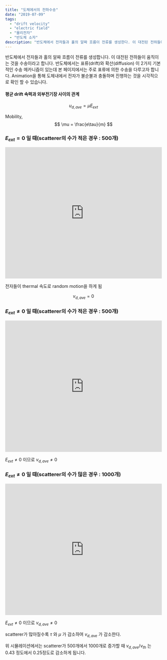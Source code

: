```yaml
---
title: "도체에서의 전하수송"
date: "2019-07-09"
tags: 
  - "drift velocity"
  - "electric field"
  - "물리전자"
  - "반도체 소자"
description: "반도체에서 전자들과 홀의 알짜 흐름이 전류를 생성한다. 이 대전된 전하들이 움직이는 것을 수송이라고 한다. 반도체에서는 표류(drift)와 확산(diffusion) 이 2가지 기본적인 수송 메카니즘이 있는데 여기서는 주로 표류에 의한 수송을 다루는데, 도체내에서 전자가 불순불과 충돌하며 진행하는 것을 시각적으로 알아본다."
---
```



반도체에서 전자들과 홀의 알짜 흐름이 전류를 생성합니다. 이 대전된 전하들이 움직이는 것을 수송이라고 합니다. 반도체에서는 표류(drift)와 확산(diffusion) 이 2가지 기본적인 수송 메카니즘이 있는데 본 페이지에서는 주로 표류에 의한 수송을 다루고자 합니다. Animation을 통해 도체내에서 전자가 불순불과 충돌하며 진행하는 것을 시각적으로 확인 할 수 있습니다.

#### 평균 drift 속력과 외부전기장 사이의 관계

$$
\upsilon_{d,ave} = \mu E_{ext}
$$

Mobility, 
$$
\mu = \frac{e\tau}{m}
$$

### $E_{ext}=0$ 일 때(scatterer의 수가 적은 경우 : 500개)

<div style='position:relative; padding-bottom:calc(75.00% + 44px)'><iframe src='https://gfycat.com/ifr/EquatorialAggressiveAsiaticmouflon' frameborder='0' scrolling='no' width='100%' height='100%' style='position:absolute;top:0;left:0;' allowfullscreen></iframe></div>

전자들이 thermal 속도로 random motion을 하게 됨

$$
v_{d, ave}= 0
$$

### $E_{ext}\neq 0$ 일 때(scatterer의 수가 적은 경우 : 500개)

<div style='position:relative; padding-bottom:calc(75.00% + 44px)'><iframe src='https://gfycat.com/ifr/shyadvancedgoldeneye' frameborder='0' scrolling='no' width='100%' height='100%' style='position:absolute;top:0;left:0;' allowfullscreen></iframe></div>

$E_{ext}\neq 0$ 이므로 $v_{d, ave} \neq 0$

### $E_{ext}\neq 0$ 일 때(scatterer의 수가 많은 경우 : 1000개)

<div style='position:relative; padding-bottom:calc(75.00% + 44px)'><iframe src='https://gfycat.com/ifr/defenselesszealousgosling' frameborder='0' scrolling='no' width='100%' height='100%' style='position:absolute;top:0;left:0;' allowfullscreen></iframe></div>

$E_{ext}\neq 0$ 이므로 $v_{d, ave} \neq 0$

scatterer가 많아질수록 $\tau$ 와 $\mu$ 가 감소하여 $v_{d, ave}$ 가 감소한다.

위 시뮬레이션에서는 scatterer가 500개에서 1000개로 증가할 때 $v_{d, ave}/v_{th}$ 는 0.43 정도에서 0.25정도로 감소하게 됩니다.


